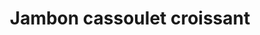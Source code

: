 ---
layout: "../../../layouts/MainLayout.astro"
title: "Jambon cassoulet croissant"
description: "Lorem ipsum dolor, sit amet consectetur sit amet consectetur adipisicing elit. Labore iure rerum enim voluptatum nemo. Ab adipisci harum nesciunt vero et similique minima alias modi unde quod! Doloremque sit amet consectetur adipisicing elit."
pubDate: "2022-12-02" # Format: YYYY-MM-DD
image: "https://p.favim.com/orig/2019/04/06/aesthetic-gif-lalisa-manoban-Favim.com-7052902.gif"
category: "jardin-des-devs"
tags: [ # 5 Tags max
    'jdd'
    ]
---